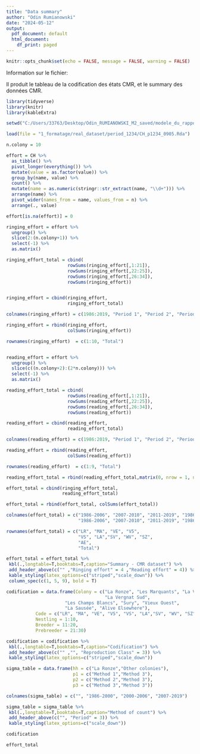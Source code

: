 ---
title: "Data summary"
author: "Odin Rumianowski"
date: "2024-05-12"
output:
  pdf_document: default
  html_document:
    df_print: paged
---

```{r setup, include=FALSE}
knitr::opts_chunk$set(echo = FALSE, message = FALSE, warning = FALSE)
```


Information sur le fichier:

Il produit le tableau de la codification des états CMR, et le summary des données CMR.




```{r}
library(tidyverse)
library(knitr)
library(kableExtra)
```

```{r}
setwd("C:/Users/33763/Desktop/Odin_RUMIANOWSKI_M2_saved/modele_du_rapport")

load(file = "1_formatage/real_dataset/period_1234/CH_p1234_0905.Rda")
```



```{r,cache = TRUE}
n.colony = 10

effort = CH %>% 
  as_tibble() %>% 
  pivot_longer(everything()) %>% 
  mutate(value = as.factor(value)) %>% 
  group_by(name, value) %>% 
  count() %>% 
  mutate(name = as.numeric(stringr::str_extract(name, "\\d+"))) %>% 
  arrange(name) %>% 
  pivot_wider(names_from = name, values_from = n) %>% 
  arrange(., value)

effort[is.na(effort)] = 0

```

```{r}

ringing_effort = effort %>%
  ungroup() %>% 
  slice(2:(n.colony+1)) %>% 
  select(-1) %>% 
  as.matrix()

ringing_effort_total = cbind(
                       rowSums(ringing_effort[,1:21]),
                       rowSums(ringing_effort[,22:25]),
                       rowSums(ringing_effort[,26:34]),
                       rowSums(ringing_effort))


ringing_effort = cbind(ringing_effort,
                       ringing_effort_total)

colnames(ringing_effort) = c(1986:2019, "Period 1", "Period 2", "Period 3", "Total")

ringing_effort = rbind(ringing_effort,
                       colSums(ringing_effort))

rownames(ringing_effort)  = c(1:10, "Total")          



```

```{r}

reading_effort = effort %>%
  ungroup() %>% 
  slice(c((n.colony+2):(2*n.colony))) %>% 
  select(-1) %>% 
  as.matrix()

reading_effort_total = cbind(
                       rowSums(reading_effort[,1:21]),
                       rowSums(reading_effort[,22:25]),
                       rowSums(reading_effort[,26:34]),
                       rowSums(reading_effort))

reading_effort = cbind(reading_effort,
                       reading_effort_total)

colnames(reading_effort) = c(1986:2019, "Period 1", "Period 2", "Period 3", "Total")

reading_effort = rbind(reading_effort,
                       colSums(reading_effort))

rownames(reading_effort)  = c(1:9, "Total")          


```



```{r}
reading_effort_total = rbind(reading_effort_total,matrix(0, nrow = 1, ncol = 4))
```


```{r}
effort_total = cbind(ringing_effort_total,
                     reading_effort_total)

effort_total = rbind(effort_total, colSums(effort_total))

colnames(effort_total) = c("1986-2006", "2007-2010", "2011-2019", "1986-2019",
                           "1986-2006", "2007-2010", "2011-2019", "1986-2019")

rownames(effort_total) = c("LR", "MA", "VE", "V5", 
                           "VS", "LA","SV", "WV", "SZ",
                           "AE",
                           "Total")
```

```{r}
effort_total = effort_total %>% 
 kbl(.,longtable=T,booktabs=T,caption="Summary - CMR dataset") %>%
 add_header_above(c("" ,"Ringing effort" = 4 ,"Reading effort" = 4)) %>%
 kable_styling(latex_options=c("striped","scale_down")) %>%
 column_spec(c(1, 5, 9), bold = T) 
```

```{r}

codification = data.frame(Colony = c("La Ronze", "Les Marquants", "La Verchère", "Vallon #5",
                                     "La Vergnat Sud",
                      "Les Champs Blancs", "Sury", "Vieux Ouest",
                      "La Sausée", "Alive Elsewhere"),
           Code = c("LR", "MA", "VE", "V5", "VS", "LA","SV", "WV", "SZ","AE"),
           Nestling = 1:10,
           Breeder = 11:20,
           Prebreeder = 21:30)

```

```{r}
codification = codification %>% 
 kbl(.,longtable=T,booktabs=T,caption="Codification") %>%
 add_header_above(c("" ,"", "Reproduction Class" = 3)) %>%
 kable_styling(latex_options=c("striped","scale_down")) 
```

```{r}
sigma_table = data.frame(hh = c("La Ronze","Other colonies"),
                         p1 = c("Method 1","Method 3"),
                         p2 = c("Method 2","Method 3"),
                         p3 = c("Method 3","Method 3"))

colnames(sigma_table) = c("", "1986-2000", "2000-2006", "2007-2019")

sigma_table = sigma_table %>% 
 kbl(.,longtable=T,booktabs=T,caption="Method of count") %>%
 add_header_above(c("", "Period" = 3)) %>%
 kable_styling(latex_options=c("scale_down")) 


```


```{r}
codification
```

```{r}
effort_total
```



